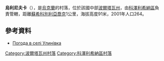 {{coord|49|5|31|N|34|1|15|E|scale:100000_region:UA|display=title}}

'''烏利尼夫卡'''（{{lang-uk|Улинівка}}），是[[烏克蘭|烏克蘭]]的村落，位於該國中部[[波爾塔瓦州|波爾塔瓦州]]，由[[科澤利希納區|科澤利希納區]]負責管轄，距離[[蘇希科別利亞喬克|蘇希科別利亞喬克]]1公里，海拔高度91米，2001年人口264。

==參考資料==
* [http://weather.in.ua/ua/poltavskaja/26840 Погода в селі Улинівка] {{Wayback|url=http://weather.in.ua/ua/poltavskaja/26840 |date=20111219195513 }}

{{DEFAULTSORT:Улинівка}}
[[Category:波爾塔瓦州村落|Category:波爾塔瓦州村落]]
[[Category:科澤利希納區村落|Category:科澤利希納區村落]]


{{Poltava-geo-stub}}